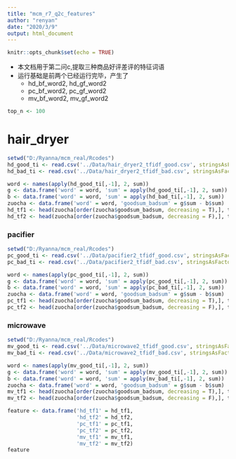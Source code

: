 ---
title: "mcm_r7_q2c_features"
author: "renyan"
date: "2020/3/9"
output: html_document
---

```{r setup, include=FALSE}
knitr::opts_chunk$set(echo = TRUE)
```

- 本文档用于第二问c,提取三种商品好评差评的特征词语
- 运行基础是前两个已经运行完毕，产生了
    - hd_bf_word2, hd_gf_word2
    - pc_bf_word2, pc_gf_word2
    - mv_bf_word2, mv_gf_word2
    
```{r}
top_n <- 100
```
    
# hair_dryer
    
```{r}
setwd("D:/Ryanna/mcm_real/Rcodes")
hd_good_ti <- read.csv('../Data/hair_dryer2_tfidf_good.csv', stringsAsFactors = F)
hd_bad_ti <- read.csv('../Data/hair_dryer2_tfidf_bad.csv', stringsAsFactors = F)
```

```{r}
word <- names(apply(hd_good_ti[,-1], 2, sum))
g <- data.frame('word' = word, 'sum' = apply(hd_good_ti[,-1], 2, sum))
b <- data.frame('word' = word, 'sum' = apply(hd_bad_ti[,-1], 2, sum))
zuocha <- data.frame('word' = word, 'goodsum_badsum' = g$sum - b$sum)
hd_tf1 <- head(zuocha[order(zuocha$goodsum_badsum, decreasing = T),], top_n)$word
hd_tf2 <- head(zuocha[order(zuocha$goodsum_badsum, decreasing = F),], top_n)$word
```
    

### pacifier    
    
```{r}
setwd("D:/Ryanna/mcm_real/Rcodes")
pc_good_ti <- read.csv('../Data/pacifier2_tfidf_good.csv', stringsAsFactors = F)
pc_bad_ti <- read.csv('../Data/pacifier2_tfidf_bad.csv', stringsAsFactors = F)
```

```{r}
word <- names(apply(pc_good_ti[,-1], 2, sum))
g <- data.frame('word' = word, 'sum' = apply(pc_good_ti[,-1], 2, sum))
b <- data.frame('word' = word, 'sum' = apply(pc_bad_ti[,-1], 2, sum))
zuocha <- data.frame('word' = word, 'goodsum_badsum' = g$sum - b$sum)
pc_tf1 <- head(zuocha[order(zuocha$goodsum_badsum, decreasing = T),], top_n)$word
pc_tf2 <- head(zuocha[order(zuocha$goodsum_badsum, decreasing = F),], top_n)$word
```

### microwave

```{r}
setwd("D:/Ryanna/mcm_real/Rcodes")
mv_good_ti <- read.csv('../Data/microwave2_tfidf_good.csv', stringsAsFactors = F)
mv_bad_ti <- read.csv('../Data/microwave2_tfidf_bad.csv', stringsAsFactors = F)
```

```{r}
word <- names(apply(mv_good_ti[,-1], 2, sum))
g <- data.frame('word' = word, 'sum' = apply(mv_good_ti[,-1], 2, sum))
b <- data.frame('word' = word, 'sum' = apply(mv_bad_ti[,-1], 2, sum))
zuocha <- data.frame('word' = word, 'goodsum_badsum' = g$sum - b$sum)
mv_tf1 <- head(zuocha[order(zuocha$goodsum_badsum, decreasing = T),], top_n)$word
mv_tf2 <- head(zuocha[order(zuocha$goodsum_badsum, decreasing = F),], top_n)$word
```


```{r}
feature <- data.frame('hd_tf1' = hd_tf1,
                      'hd_tf2' = hd_tf2,
                      'pc_tf1' = pc_tf1,
                      'pc_tf2' = pc_tf2,
                      'mv_tf1' = mv_tf1,
                      'mv_tf2' = mv_tf2)
feature
```















